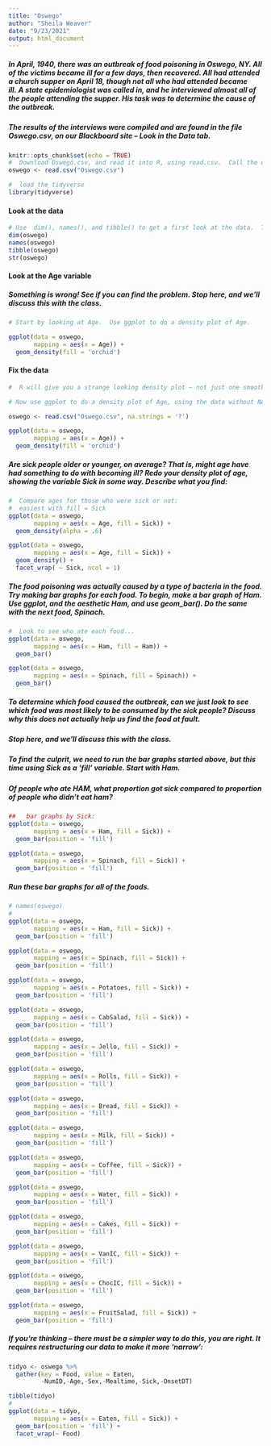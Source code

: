 ```yaml
---
title: "Oswego"
author: "Sheila Weaver"
date: "9/23/2021"
output: html_document
---
```


##### In April, 1940, there was an outbreak of food poisoning in Oswego, NY.  All of the victims became ill for a few days, then recovered.  All had attended a church supper on April 18, though not all who had attended became ill.  A state epidemiologist was called in, and he interviewed almost all of the people attending the supper.  His task was to determine the cause of the outbreak.

##### The results of the interviews were compiled and are found in the file Oswego.csv, on our Blackboard site -- Look in the Data tab.  

```r
knitr::opts_chunk$set(echo = TRUE)
#  Download Oswego.csv, and read it into R, using read.csv.  Call the data frame oswego.
oswego <- read.csv("Oswego.csv")

#  load the tidyverse
library(tidyverse)
```

#### Look at the data

```r
# Use  dim(), names(), and tibble() to get a first look at the data.  Then try  str(),  How many observations are there?  How many variables?   How many are numeric, character, quantitative, categorical?
dim(oswego)
names(oswego)
tibble(oswego)
str(oswego)

```

#### Look at the Age variable 

##### Something is wrong!  See if you can find the problem.  Stop here, and we’ll discuss this with the class.

```r
# Start by looking at Age.  Use ggplot to do a density plot of Age.    Does this look right?

ggplot(data = oswego, 
       mapping = aes(x = Age)) +
  geom_density(fill = 'orchid')

```

####  Fix the data

```r

#  R will give you a strange looking density plot – not just one smooth density curve.  This is because R is not reading Age as a numeric variable.  In fact, there is one missing value in Age, and R is interpreting it as a character string.  It assumes that Age has numbers and strings, so it does not think it is a numeric variable.  Look at the data set by clicking the table icon in the upper right Environment pane.  Can you find the missing value?  Can you find missing values in any other variables, too?  

# Now use ggplot to do a density plot of Age, using the data without NAs (ggplot will leave them out automatically).  Does the shape of the distribution make sense, given that it is a church supper?  Explain.

oswego <- read.csv("Oswego.csv", na.strings = '?')

ggplot(data = oswego, 
       mapping = aes(x = Age)) +
  geom_density(fill = 'orchid')

```

#####  Are sick people older or younger, on average?  That is, might age have had something to do with becoming ill?  Redo your density plot of age, showing the variable Sick in some way.  Describe what you find:

```r
#  Compare ages for those who were sick or not:
#  easiest with fill = Sick
ggplot(data = oswego, 
       mapping = aes(x = Age, fill = Sick)) +
  geom_density(alpha = .6)

ggplot(data = oswego, 
       mapping = aes(x = Age, fill = Sick)) +
  geom_density() +
  facet_wrap( ~ Sick, ncol = 1)

```

#####	The food poisoning was actually caused by a type of bacteria in the food. Try making bar graphs for each food.  To begin, make a bar graph of Ham.  Use ggplot, and the aesthetic Ham, and use geom_bar().  Do the same with the next food, Spinach.

```r
#  Look to see who ate each food...
ggplot(data = oswego,
       mapping = aes(x = Ham, fill = Ham)) +
  geom_bar()

ggplot(data = oswego,
       mapping = aes(x = Spinach, fill = Spinach)) +
  geom_bar()
```


#####	To determine which food caused the outbreak, can we just look to see which food was most likely to be consumed by the sick people?   Discuss why this does not actually help us find the food at fault.  

#####  Stop here, and we’ll discuss this with the class.

##### To find the culprit, we need to run the bar graphs started above, but this time using Sick as a ‘fill’ variable. Start with Ham. 

##### Of people who ate HAM, what proportion got sick compared to proportion of people who didn't eat ham?

```r
##   bar graphs by Sick:
ggplot(data = oswego,
       mapping = aes(x = Ham, fill = Sick)) +
  geom_bar(position = 'fill')

ggplot(data = oswego,
       mapping = aes(x = Spinach, fill = Sick)) +
  geom_bar(position = 'fill')
```

##### Run these bar graphs for all of the foods. 

```r
# names(oswego)
# 
ggplot(data = oswego,
       mapping = aes(x = Ham, fill = Sick)) +
  geom_bar(position = 'fill')

ggplot(data = oswego,
       mapping = aes(x = Spinach, fill = Sick)) +
  geom_bar(position = 'fill')

ggplot(data = oswego,
       mapping = aes(x = Potatoes, fill = Sick)) +
  geom_bar(position = 'fill')

ggplot(data = oswego,
       mapping = aes(x = CabSalad, fill = Sick)) +
  geom_bar(position = 'fill')

ggplot(data = oswego,
       mapping = aes(x = Jello, fill = Sick)) +
  geom_bar(position = 'fill')

ggplot(data = oswego,
       mapping = aes(x = Rolls, fill = Sick)) +
  geom_bar(position = 'fill')

ggplot(data = oswego,
       mapping = aes(x = Bread, fill = Sick)) +
  geom_bar(position = 'fill')

ggplot(data = oswego,
       mapping = aes(x = Milk, fill = Sick)) +
  geom_bar(position = 'fill')

ggplot(data = oswego,
       mapping = aes(x = Coffee, fill = Sick)) +
  geom_bar(position = 'fill')

ggplot(data = oswego,
       mapping = aes(x = Water, fill = Sick)) +
  geom_bar(position = 'fill')

ggplot(data = oswego,
       mapping = aes(x = Cakes, fill = Sick)) +
  geom_bar(position = 'fill')

ggplot(data = oswego,
       mapping = aes(x = VanIC, fill = Sick)) +
  geom_bar(position = 'fill')

ggplot(data = oswego,
       mapping = aes(x = ChocIC, fill = Sick)) +
  geom_bar(position = 'fill')

ggplot(data = oswego,
       mapping = aes(x = FruitSalad, fill = Sick)) +
  geom_bar(position = 'fill')

```

##### If you're thinking -- there must be a simpler way to do this, you are right.  It requires restructuring our data to make it more 'narrow':

```r
tidyo <- oswego %>%
  gather(key = Food, value = Eaten,
         -NumID,-Age,-Sex,-Mealtime,-Sick,-OnsetDT)

tibble(tidyo)
# 
ggplot(data = tidyo,
       mapping = aes(x = Eaten, fill = Sick)) +
  geom_bar(position = 'fill') +
  facet_wrap(~ Food)

```

